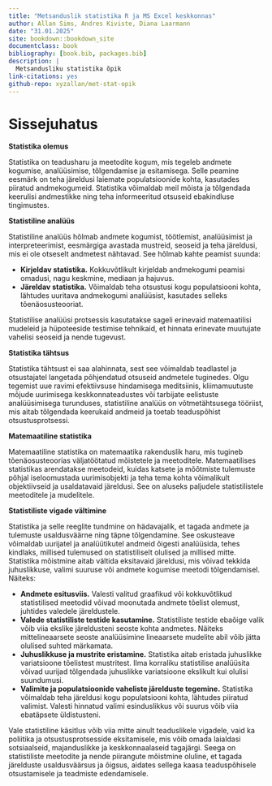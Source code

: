 ```yaml
--- 
title: "Metsanduslik statistika R ja MS Excel keskkonnas"
author: Allan Sims, Andres Kiviste, Diana Laarmann
date: "31.01.2025"
site: bookdown::bookdown_site
documentclass: book
bibliography: [book.bib, packages.bib]
description: |
  Metsandusliku statistika õpik
link-citations: yes
github-repo: xyzallan/met-stat-opik
---
```


# Sissejuhatus
**Statistika olemus**

Statistika on teadusharu ja meetodite kogum, mis tegeleb andmete kogumise, analüüsimise, tõlgendamise ja esitamisega. Selle peamine eesmärk on teha järeldusi laiemate populatsioonide kohta, kasutades piiratud andmekogumeid. Statistika võimaldab meil mõista ja tõlgendada keerulisi andmestikke ning teha informeeritud otsuseid ebakindluse tingimustes. 

**Statistiline analüüs**

Statistiline analüüs hõlmab andmete kogumist, töötlemist, analüüsimist ja interpreteerimist, eesmärgiga avastada mustreid, seoseid ja teha järeldusi, mis ei ole otseselt andmetest nähtavad. See hõlmab kahte peamist suunda:

*   **Kirjeldav statistika.** Kokkuvõtlikult kirjeldab andmekogumi peamisi omadusi, nagu keskmine, mediaan ja hajuvus.
*   **Järeldav statistika.** Võimaldab teha otsustusi kogu populatsiooni kohta, lähtudes uuritava andmekogumi analüüsist, kasutades selleks tõenäosusteooriat.

Statistilise analüüsi protsessis kasutatakse sageli erinevaid matemaatilisi mudeleid ja hüpoteeside testimise tehnikaid, et hinnata erinevate muutujate vahelisi seoseid ja nende tugevust.

**Statistika tähtsus**

Statistika tähtsust ei saa alahinnata, sest see võimaldab teadlastel ja otsustajatel langetada põhjendatud otsuseid andmetele tuginedes. Olgu tegemist uue ravimi efektiivsuse hindamisega meditsiinis, kliimamuutuste mõjude uurimisega keskkonnateadustes või tarbijate eelistuste analüüsimisega turunduses, statistiline analüüs on võtmetähtsusega tööriist, mis aitab tõlgendada keerukaid andmeid ja toetab teaduspõhist otsustusprotsessi.

**Matemaatiline statistika**

Matemaatiline statistika on matemaatika rakenduslik haru, mis tugineb tõenäosusteoorias väljatöötatud mõistetele ja meetoditele. Matemaatilises statistikas arendatakse meetodeid, kuidas katsete ja mõõtmiste tulemuste põhjal iseloomustada uurimisobjekti ja teha tema kohta võimalikult objektiivseid ja usaldatavaid järeldusi. See on aluseks paljudele statistilistele meetoditele ja mudelitele.

**Statistiliste vigade vältimine**

Statistika ja selle reeglite tundmine on hädavajalik, et tagada andmete ja tulemuste usaldusväärne ning täpne tõlgendamine. See oskusteave võimaldab uurijatel ja analüütikutel andmeid õigesti analüüsida, tehes kindlaks, millised tulemused on statistiliselt olulised ja millised mitte. Statistika mõistmine aitab vältida eksitavaid järeldusi, mis võivad tekkida juhuslikkuse, valimi suuruse või andmete kogumise meetodi tõlgendamisel. Näiteks:

*   **Andmete esitusviis.** Valesti valitud graafikud või kokkuvõtlikud statistilised meetodid võivad moonutada andmete tõelist olemust, juhtides valedele järeldustele.
*   **Valede statistiliste testide kasutamine.** Statistiliste testide ebaõige valik võib viia ekslike järeldusteni seoste kohta andmetes. Näiteks mittelineaarsete seoste analüüsimine lineaarsete mudelite abil võib jätta olulised suhted märkamata.
*   **Juhuslikkuse ja mustrite eristamine.** Statistika aitab eristada juhuslikke variatsioone tõelistest mustritest. Ilma korraliku statistilise analüüsita võivad uurijad tõlgendada juhuslikke variatsioone ekslikult kui olulisi suundumusi.
*   **Valimite ja populatsioonide vaheliste järelduste tegemine.** Statistika võimaldab teha järeldusi kogu populatsiooni kohta, lähtudes piiratud valimist. Valesti hinnatud valimi esinduslikkus või suurus võib viia ebatäpsete üldistusteni.

Vale statistiline käsitlus võib viia mitte ainult teaduslikele vigadele, vaid ka poliitika ja otsustusprotsesside eksitamisele, mis võib omada laialdasi sotsiaalseid, majanduslikke ja keskkonnaalaseid tagajärgi. Seega on statistiliste meetodite ja nende piirangute mõistmine oluline, et tagada järelduste usaldusväärsus ja õigsus, aidates sellega kaasa teaduspõhisele otsustamisele ja teadmiste edendamisele.
